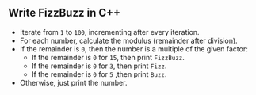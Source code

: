 
## Write FizzBuzz in C++

<FizzBuzzRules />

<FizzBuzzCode />

- Iterate from `1` to `100`, incrementing after every iteration.
- For each number, calculate the modulus (remainder after division).
- If the remainder is `0`, then the number is a multiple of the given factor:
  - If the remainder is `0` for `15`, then print `FizzBuzz`.
  - If the remainder is `0` for `3`, then print `Fizz`.
  - If the remainder is `0` for `5` ,then print `Buzz`.
- Otherwise, just print the number.
